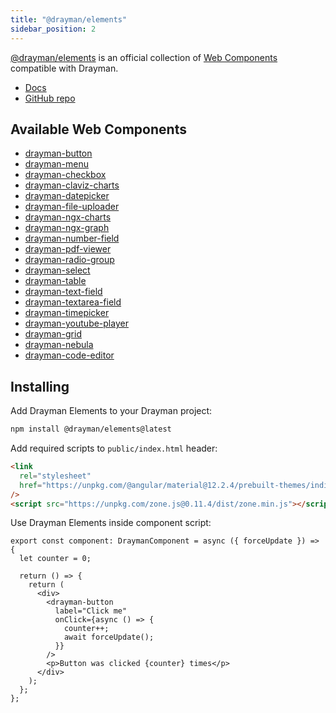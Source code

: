 ```yaml
---
title: "@drayman/elements"
sidebar_position: 2
---
```


[@drayman/elements](https://drayman-elements.netlify.app/) is an official collection of [Web Components](./web-components-in-drayman) compatible with Drayman.

- [Docs](https://drayman-elements.netlify.app)
- [GitHub repo](https://github.com/Claviz/drayman-elements)

## Available Web Components

- [drayman-button](https://drayman-elements.netlify.app/interfaces/__global.draymanbuttonprops.html)
- [drayman-menu](https://drayman-elements.netlify.app/interfaces/__global.draymanmenuprops.html)
- [drayman-checkbox](https://drayman-elements.netlify.app/interfaces/__global.draymancheckboxprops.html)
- [drayman-claviz-charts](https://drayman-elements.netlify.app/interfaces/__global.draymanclavizchartsprops.html)
- [drayman-datepicker](https://drayman-elements.netlify.app/interfaces/__global.draymandatepickerprops.html)
- [drayman-file-uploader](https://drayman-elements.netlify.app/interfaces/__global.draymanfileuploaderprops.html)
- [drayman-ngx-charts](https://drayman-elements.netlify.app/interfaces/__global.draymanngxchartsprops.html)
- [drayman-ngx-graph](https://drayman-elements.netlify.app/interfaces/__global.draymanngxgraphprops.html)
- [drayman-number-field](https://drayman-elements.netlify.app/interfaces/__global.draymannumberfieldprops.html)
- [drayman-pdf-viewer](https://drayman-elements.netlify.app/interfaces/__global.draymanpdfviewerprops.html)
- [drayman-radio-group](https://drayman-elements.netlify.app/interfaces/__global.draymanradiogroupprops.html)
- [drayman-select](https://drayman-elements.netlify.app/interfaces/__global.draymanselectprops.html)
- [drayman-table](https://drayman-elements.netlify.app/interfaces/__global.draymantableprops.html)
- [drayman-text-field](https://drayman-elements.netlify.app/interfaces/__global.draymantextfieldprops.html)
- [drayman-textarea-field](https://drayman-elements.netlify.app/interfaces/__global.draymantextareafieldprops.html)
- [drayman-timepicker](https://drayman-elements.netlify.app/interfaces/__global.draymantimepickerprops.html)
- [drayman-youtube-player](https://drayman-elements.netlify.app/interfaces/__global.draymanyoutubeplayerprops.html)
- [drayman-grid](https://drayman-elements.netlify.app/interfaces/__global.draymangridprops.html)
- [drayman-nebula](https://drayman-elements.netlify.app/interfaces/__global.draymannebulaprops.html)
- [drayman-code-editor](https://drayman-elements.netlify.app/interfaces/__global.draymancodeeditorprops.html)

## Installing

Add Drayman Elements to your Drayman project:

```bash
npm install @drayman/elements@latest
```

Add required scripts to `public/index.html` header:

```html
<link
  rel="stylesheet"
  href="https://unpkg.com/@angular/material@12.2.4/prebuilt-themes/indigo-pink.css"
/>
<script src="https://unpkg.com/zone.js@0.11.4/dist/zone.min.js"></script>
```

Use Drayman Elements inside component script:

```tsx
export const component: DraymanComponent = async ({ forceUpdate }) => {
  let counter = 0;

  return () => {
    return (
      <div>
        <drayman-button
          label="Click me"
          onClick={async () => {
            counter++;
            await forceUpdate();
          }}
        />
        <p>Button was clicked {counter} times</p>
      </div>
    );
  };
};
```

